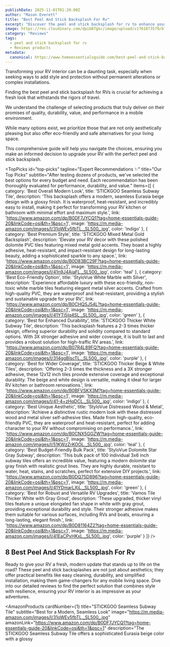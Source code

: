 ```yaml
---
publishDate: 2025-11-01T01:20:00Z
author: "Mason Everett"
title: "Best Peel And Stick Backsplash For Rv"
excerpt: "Discover the peel and stick backsplash for rv to enhance your experience. Find top solutions based on thorough testing and reviews."
image: https://res.cloudinary.com/dpib87gkc/image/upload/v1761873579/blog_image_1761873578_rmrlea.webp
category: "Reviews"
tags:
  - peel and stick backsplash for rv
  - Reviews products
metadata:
  canonical: https://www.homeessentialsguide.com/best-peel-and-stick-backsplash-for-rv
---
```



<p>Transforming your RV interior can be a daunting task, especially when seeking ways to add style and protection without permanent alterations or complex installations.</p>
<p>Finding the best peel and stick backsplash for RVs is crucial for achieving a fresh look that withstands the rigors of travel.</p>
<p>We understand the challenge of selecting products that truly deliver on their promises of quality, durability, value, and performance in a mobile environment.</p>
<p>While many options exist, we prioritize those that are not only aesthetically pleasing but also offer eco-friendly and safe alternatives for your living space.</p>
<p>This comprehensive guide will help you navigate the choices, ensuring you make an informed decision to upgrade your RV with the perfect peel and stick backsplash.</p>

<TopPicks
  id="top-picks"
  tagline="Expert Recommendations ✨"
  title="Our Top Picks"
  subtitle="After testing dozens of products, we've selected the best options for every budget and need. Each recommendation has been thoroughly evaluated for performance, durability, and value."
  items={[
    {
      category: 'Best Overall Modern Look',
      title: 'STICKGOO Seamless Subway Tile',
      description: 'This backsplash offers a modern, seamless Eurasia beige design with a glossy finish. It is waterproof, heat-resistant, and incredibly easy to install, making it perfect for transforming your RV kitchen or bathroom with minimal effort and maximum style.',
      link: 'https://www.amazon.com/dp/B0DF7JYCQ1?tag=home-essentials-guide-20&linkCode=osi&th=1&psc=1',
      image: 'https://m.media-amazon.com/images/I/31oWEv5fbTL._SL500_.jpg',
      color: 'indigo'
    },
    {
      category: 'Best Premium Style',
      title: 'STICKGOO Mixed Metal Gold Backsplash',
      description: 'Elevate your RV decor with these polished dolomite PVC tiles featuring mixed metal gold accents. They boast a highly adhesive, heat-resistant, and impact-resistant design for long-lasting beauty, adding a sophisticated sparkle to any space.',
      link: 'https://www.amazon.com/dp/B0D83BC29F?tag=home-essentials-guide-20&linkCode=osi&th=1&psc=1',
      image: 'https://m.media-amazon.com/images/I/41n9J4AiaFL._SL500_.jpg',
      color: 'teal'
    },
    {
      category: 'Best Eco-Friendly Option',
      title: 'StyloVue White Marble with Silver',
      description: 'Experience affordable luxury with these eco-friendly, non-toxic white marble tiles featuring elegant metal silver accents. Crafted from high-quality PVC, they are waterproof and heat-resistant, providing a stylish and sustainable upgrade for your RV.',
      link: 'https://www.amazon.com/dp/B0CHQSJ54L?tag=home-essentials-guide-20&linkCode=osi&th=1&psc=1',
      image: 'https://m.media-amazon.com/images/I/41YTi5Iq4SL._SL500_.jpg',
      color: 'green'
    },
    {
      category: 'Best for Enhanced Durability',
      title: 'STICKGOO Thicker White Subway Tile',
      description: 'This backsplash features a 2-3 times thicker design, offering superior durability and solidity compared to standard options. With 3X stronger adhesive and wider coverage, it is built to last and provides a robust solution for high-traffic RV areas.',
      link: 'https://www.amazon.com/dp/B07R4L89FQ?tag=home-essentials-guide-20&linkCode=osi&th=1&psc=1',
      image: 'https://m.media-amazon.com/images/I/314ggBlscTL._SL500_.jpg',
      color: 'purple'
    },
    {
      category: 'Best for Wider Coverage',
      title: 'STICKGOO Thicker Beige & White Tiles',
      description: 'Offering 2-3 times the thickness and a 3X stronger adhesive, these 12x12 inch tiles provide extensive coverage and exceptional durability. The beige and white design is versatile, making it ideal for larger RV kitchen or bathroom renovations.',
      link: 'https://www.amazon.com/dp/B0BFVSKX3M?tag=home-essentials-guide-20&linkCode=osi&th=1&psc=1',
      image: 'https://m.media-amazon.com/images/I/41-4+zHqDCL._SL500_.jpg',
      color: 'indigo'
    },
    {
      category: 'Best Unique Aesthetic',
      title: 'StyloVue Distressed Wood & Metal',
      description: 'Achieve a distinctive rustic modern look with these distressed wood and metal silver self-adhesive tiles. Made from high-quality, eco-friendly PVC, they are waterproof and heat-resistant, perfect for adding character to your RV without compromising on performance.',
      link: 'https://www.amazon.com/dp/B0CNX5GGZW?tag=home-essentials-guide-20&linkCode=osi&th=1&psc=1',
      image: 'https://m.media-amazon.com/images/I/51KWzZrKOOL._SL500_.jpg',
      color: 'teal'
    },
    {
      category: 'Best Budget-Friendly Bulk Pack',
      title: 'StyloVue Dolomite Star Gray Subway',
      description: 'This bulk pack of 100 individual 3x6 inch subway tiles offers an incredible value, featuring a modern dolomite star gray finish with realistic grout lines. They are highly durable, resistant to water, heat, stains, and scratches, perfect for extensive DIY projects.',
      link: 'https://www.amazon.com/dp/B0DQ75D896?tag=home-essentials-guide-20&linkCode=osi&th=1&psc=1',
      image: 'https://m.media-amazon.com/images/I/41YDmarLXjL._SL500_.jpg',
      color: 'green'
    },
    {
      category: 'Best for Robust and Versatile RV Upgrades',
      title: 'Vamos Tile Thicker White with Gray Grout',
      description: 'These upgraded, thicker vinyl tiles feature a unique elongated fan shape in white with gray grout, providing exceptional durability and style. Their stronger adhesive makes them suitable for various surfaces, including RVs and boats, ensuring a long-lasting, elegant finish.',
      link: 'https://www.amazon.com/dp/B0D81164Z2?tag=home-essentials-guide-20&linkCode=osi&th=1&psc=1',
      image: 'https://m.media-amazon.com/images/I/41EaCPvHKxL._SL500_.jpg',
      color: 'purple'
    }
  ]}
/>

## 8 Best Peel And Stick Backsplash For Rv

Ready to give your RV a fresh, modern update that stands up to life on the road? These peel and stick backsplashes are not just about aesthetics; they offer practical benefits like easy cleaning, durability, and simplified installation, making them game-changers for any mobile living space. Dive into our detailed reviews to find the perfect solution that combines style with resilience, ensuring your RV interior is as impressive as your adventures.

<AmazonProducts
  cardNumber={1}
  title="STICKGOO Seamless Subway Tile"
  subtitle="Best for a Modern, Seamless Look"
  image="https://m.media-amazon.com/images/I/31oWEv5fbTL._SL500_.jpg"
  amazonLink="https://www.amazon.com/dp/B0DF7JYCQ1?tag=home-essentials-guide-20&linkCode=osi&th=1&psc=1"
  description="The STICKGOO Seamless Subway Tile offers a sophisticated Eurasia beige color with a glossy